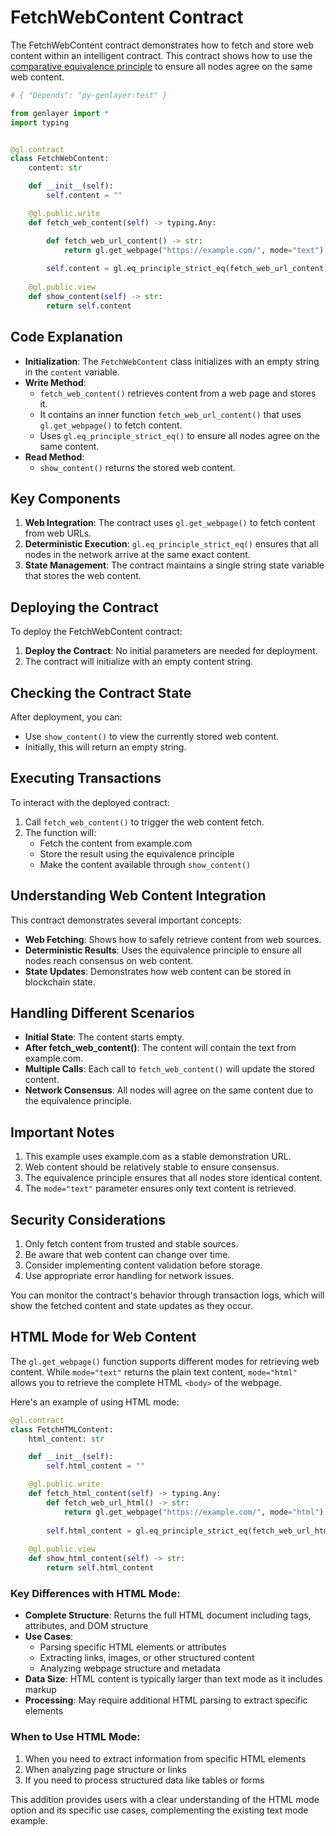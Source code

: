# FetchWebContent Contract

The FetchWebContent contract demonstrates how to fetch and store web content within an intelligent contract. This contract shows how to use the [comparative equivalence principle](/developers/intelligent-contracts/equivalence-principle#comparative-equivalence-principle) to ensure all nodes agree on the same web content.

```python
# { "Depends": "py-genlayer:test" }

from genlayer import *
import typing


@gl.contract
class FetchWebContent:
    content: str

    def __init__(self):
        self.content = ""

    @gl.public.write
    def fetch_web_content(self) -> typing.Any:

        def fetch_web_url_content() -> str:
            return gl.get_webpage("https://example.com/", mode="text")
    
        self.content = gl.eq_principle_strict_eq(fetch_web_url_content)
        
    @gl.public.view
    def show_content(self) -> str:       
        return self.content
```

## Code Explanation

- **Initialization**: The `FetchWebContent` class initializes with an empty string in the `content` variable.
- **Write Method**: 
  - `fetch_web_content()` retrieves content from a web page and stores it.
  - It contains an inner function `fetch_web_url_content()` that uses `gl.get_webpage()` to fetch content.
  - Uses `gl.eq_principle_strict_eq()` to ensure all nodes agree on the same content.
- **Read Method**: 
  - `show_content()` returns the stored web content.

## Key Components

1. **Web Integration**: The contract uses `gl.get_webpage()` to fetch content from web URLs.
2. **Deterministic Execution**: `gl.eq_principle_strict_eq()` ensures that all nodes in the network arrive at the same exact content.
3. **State Management**: The contract maintains a single string state variable that stores the web content.

## Deploying the Contract

To deploy the FetchWebContent contract:

1. **Deploy the Contract**: No initial parameters are needed for deployment.
2. The contract will initialize with an empty content string.

## Checking the Contract State

After deployment, you can:

- Use `show_content()` to view the currently stored web content.
- Initially, this will return an empty string.

## Executing Transactions

To interact with the deployed contract:

1. Call `fetch_web_content()` to trigger the web content fetch.
2. The function will:
   - Fetch the content from example.com
   - Store the result using the equivalence principle
   - Make the content available through `show_content()`

## Understanding Web Content Integration

This contract demonstrates several important concepts:

- **Web Fetching**: Shows how to safely retrieve content from web sources.
- **Deterministic Results**: Uses the equivalence principle to ensure all nodes reach consensus on web content.
- **State Updates**: Demonstrates how web content can be stored in blockchain state.

## Handling Different Scenarios

- **Initial State**: The content starts empty.
- **After fetch_web_content()**: The content will contain the text from example.com.
- **Multiple Calls**: Each call to `fetch_web_content()` will update the stored content.
- **Network Consensus**: All nodes will agree on the same content due to the equivalence principle.

## Important Notes

1. This example uses example.com as a stable demonstration URL.
2. Web content should be relatively stable to ensure consensus.
3. The equivalence principle ensures that all nodes store identical content.
4. The `mode="text"` parameter ensures only text content is retrieved.

## Security Considerations

1. Only fetch content from trusted and stable sources.
2. Be aware that web content can change over time.
3. Consider implementing content validation before storage.
4. Use appropriate error handling for network issues.

You can monitor the contract's behavior through transaction logs, which will show the fetched content and state updates as they occur.

## HTML Mode for Web Content

The `gl.get_webpage()` function supports different modes for retrieving web content. While `mode="text"` returns the plain text content, `mode="html"` allows you to retrieve the complete HTML `<body>` of the webpage.

Here's an example of using HTML mode:

```python
@gl.contract
class FetchHTMLContent:
    html_content: str

    def __init__(self):
        self.html_content = ""

    @gl.public.write
    def fetch_html_content(self) -> typing.Any:
        def fetch_web_url_html() -> str:
            return gl.get_webpage("https://example.com/", mode="html")
    
        self.html_content = gl.eq_principle_strict_eq(fetch_web_url_html)
        
    @gl.public.view
    def show_html_content(self) -> str:       
        return self.html_content
```

### Key Differences with HTML Mode:

- **Complete Structure**: Returns the full HTML document including tags, attributes, and DOM structure
- **Use Cases**: 
  - Parsing specific HTML elements or attributes
  - Extracting links, images, or other structured content
  - Analyzing webpage structure and metadata
- **Data Size**: HTML content is typically larger than text mode as it includes markup
- **Processing**: May require additional HTML parsing to extract specific elements

### When to Use HTML Mode:

1. When you need to extract information from specific HTML elements
3. When analyzing page structure or links
4. If you need to process structured data like tables or forms

This addition provides users with a clear understanding of the HTML mode option and its specific use cases, complementing the existing text mode example.
